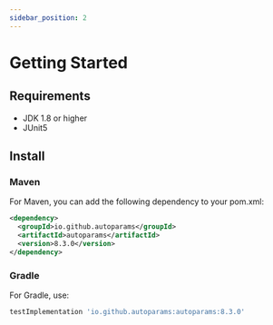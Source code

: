 ```yaml
---
sidebar_position: 2
---
```


# Getting Started

## Requirements
- JDK 1.8 or higher
- JUnit5

## Install

### Maven

For Maven, you can add the following dependency to your pom.xml:

```xml
<dependency>
  <groupId>io.github.autoparams</groupId>
  <artifactId>autoparams</artifactId>
  <version>8.3.0</version>
</dependency>
```

### Gradle

For Gradle, use:

```gradle
testImplementation 'io.github.autoparams:autoparams:8.3.0'
```
